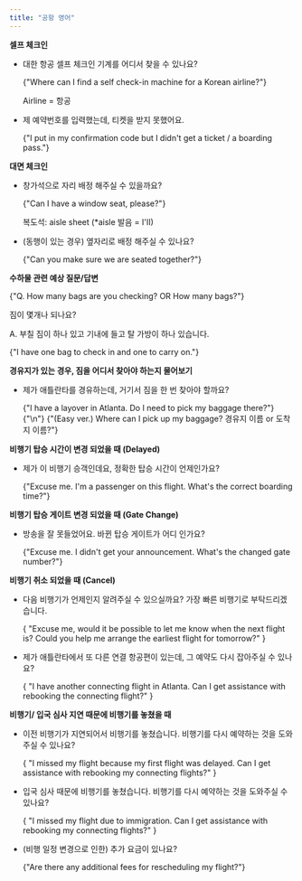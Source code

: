 ```yaml
---
title: "공항 영어"
---
```


**셀프 체크인**

- 대한 항공 셀프 체크인 기계를 어디서 찾을 수 있나요?

  <EnglishSnippet>
    {"Where can I find a self check-in machine for a Korean airline?"}
  </EnglishSnippet>

  Airline = 항공

- 제 예약번호를 입력했는데, 티켓을 받지 못했어요.

  <EnglishSnippet>
    {"I put in my confirmation code but I didn't get a ticket / a boarding pass."}
  </EnglishSnippet>

**대면 체크인**

- 창가석으로 자리 배정 해주실 수 있을까요?

  <EnglishSnippet>{"Can I have a window seat, please?"}</EnglishSnippet>

  복도석: aisle sheet (\*aisle 발음 = I'II)

- (동행이 있는 경우) 옆자리로 배정 해주실 수 있나요?

  <EnglishSnippet>{"Can you make sure we are seated together?"}</EnglishSnippet>

**수하물 관련 예상 질문/답변**

<EnglishSnippet>{"Q. How many bags are you checking? OR How many bags?"}</EnglishSnippet>

짐이 몇개나 되나요?

A. 부칠 짐이 하나 있고 기내에 들고 탈 가방이 하나 있습니다.

<EnglishSnippet>{"I have one bag to check in and one to carry on."}</EnglishSnippet>

**경유지가 있는 경우, 짐을 어디서 찾아야 하는지 물어보기**

- 제가 애틀란타를 경유하는데, 거기서 짐을 한 번 찾아야 할까요?

  <EnglishSnippet>
    {"I have a layover in Atlanta. Do I need to pick my baggage there?"}
    {"\n"}
    {"(Easy ver.) Where can I pick up my baggage? 경유지 이름 or 도착지 이름?"}
  </EnglishSnippet>

**비행기 탑승 시간이 변경 되었을 때 (Delayed)**

- 제가 이 비행기 승객인데요, 정확한 탑승 시간이 언제인가요?

  <EnglishSnippet>
    {"Excuse me. I'm a passenger on this flight. What's the correct boarding time?"}
  </EnglishSnippet>

**비행기 탑승 게이트 변경 되었을 때 (Gate Change)**

- 방송을 잘 못들었어요. 바뀐 탑승 게이트가 어디 인가요?

  <EnglishSnippet>
    {"Excuse me. I didn't get your announcement. What's the changed gate number?"}
  </EnglishSnippet>

**비행기 취소 되었을 때 (Cancel)**

- 다음 비행기가 언제인지 알려주실 수 있으실까요? 가장 빠른 비행기로 부탁드리겠습니다.

  <EnglishSnippet>
    {
      "Excuse me, would it be possible to let me know when the next flight is? Could you help me arrange the earliest flight for tomorrow?"
    }
  </EnglishSnippet>

- 제가 애틀란타에서 또 다른 연결 항공편이 있는데, 그 예약도 다시 잡아주실 수 있나요?

  <EnglishSnippet>
    {
      "I have another connecting flight in Atlanta. Can I get assistance with rebooking the connecting flight?"
    }
  </EnglishSnippet>

**비행기/ 입국 심사 지연 때문에 비행기를 놓쳤을 때**

- 이전 비행기가 지연되어서 비행기를 놓쳤습니다. 비행기를 다시 예약하는 것을 도와주실 수 있나요?

  <EnglishSnippet>
    {
      "I missed my flight because my first flight was delayed. Can I get assistance with rebooking my connecting flights?"
    }
  </EnglishSnippet>

- 입국 심사 때문에 비행기를 놓쳤습니다. 비행기를 다시 예약하는 것을 도와주실 수 있나요?

  <EnglishSnippet>
    {
      "I missed my flight due to immigration. Can I get assistance with rebooking my connecting flights?"
    }
  </EnglishSnippet>

- (비행 일정 변경으로 인한) 추가 요금이 있나요?

  <EnglishSnippet>{"Are there any additional fees for rescheduling my flight?"}</EnglishSnippet>

